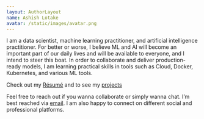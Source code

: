 ```yaml
---
layout: AuthorLayout
name: Ashish Lotake
avatar: /static/images/avatar.png
---
```


I am a data scientist, machine learning practitioner, and artificial intelligence practitioner. For better or worse, I believe ML and AI will become an important part of our daily lives and will be available to everyone, and I intend to steer this boat. In order to collaborate and deliver production-ready models, I am learning practical skills in tools such as Cloud, Docker, Kubernetes, and various ML tools.

Check out my [Résumé](https://resume.ashishlotake.com/) and to see my [projects](/projects)

Feel free to reach out if you wanna collaborate or simply wanna chat. I’m best reached via [email](mailto:hello@ashihlotake.com). I am also happy to connect on different social and professional platforms.